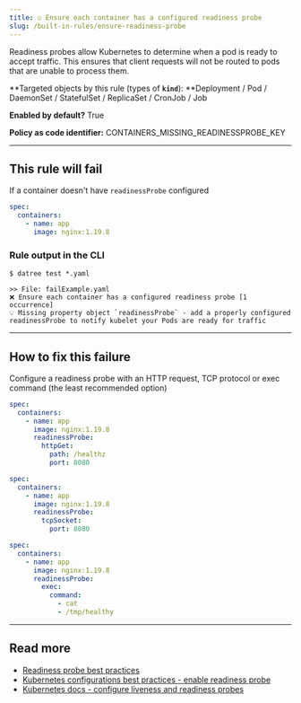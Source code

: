 ```yaml
---
title: ☑️ Ensure each container has a configured readiness probe
slug: /built-in-rules/ensure-readiness-probe
---
```


Readiness probes allow Kubernetes to determine when a pod is ready to accept traffic. This ensures that client requests will not be routed to pods that are unable to process them.

**Targeted objects by this rule (types of **`kind`**): **Deployment / Pod / DaemonSet / StatefulSet / ReplicaSet / CronJob / Job

**Enabled by default?** True

**Policy as code identifier:** CONTAINERS_MISSING_READINESSPROBE_KEY

---

## This rule will fail

If a container doesn't have `readinessProbe` configured

```yaml
spec:
  containers:
    - name: app
      image: nginx:1.19.8
```

### Rule output in the CLI

```terminal
$ datree test *.yaml

>> File: failExample.yaml
❌ Ensure each container has a configured readiness probe [1 occurrence]
💡 Missing property object `readinessProbe` - add a properly configured readinessProbe to notify kubelet your Pods are ready for traffic
```

---

## How to fix this failure

Configure a readiness probe with an HTTP request, TCP protocol or exec command (the least recommended option)

```yaml
spec:
  containers:
    - name: app
      image: nginx:1.19.8
      readinessProbe:
        httpGet:
          path: /healthz
          port: 8080
```

```yaml
spec:
  containers:
    - name: app
      image: nginx:1.19.8
      readinessProbe:
        tcpSocket:
          port: 8080
```

```yaml
spec:
  containers:
    - name: app
      image: nginx:1.19.8
      readinessProbe:
        exec:
          command:
            - cat
            - /tmp/healthy
```

---

## Read more

- [Readiness probe best practices](https://www.datree.io/resources/kubernetes-readiness-and-liveness-probes-best-practices)
- [Kubernetes configurations best practices - enable readiness probe](https://www.datree.io/resources/kubernetes-configurations-best-practices#anchor5)[](https://kubernetes.io/docs/concepts/configuration/manage-resources-containers/)
- [Kubernetes docs - configure liveness and readiness probes](https://kubernetes.io/docs/tasks/configure-pod-container/configure-liveness-readiness-startup-probes/)
